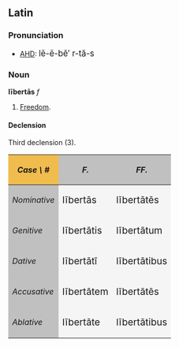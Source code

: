 ==Latin==
===Pronunciation===
*[[AHD]]: <big> l&#275;-&#275;-b&#277;&prime; r-t&#259;-s </big>

===Noun===
'''l&#299;bert&#257;s''' ''f''
# [[Freedom]].

====Declension====
Third declension (3).
{| cellpadding="5" border="1"
!style="background:#F1BC4E;"| ''Case \ #''
!style="background:#C0C0C0;"| ''F.''
!style="background:#C0C0C0;"| ''FF.''
|-
!style="background:#C0C0C0;"| ''Nominative''
|style="background:#F5F5F5;"| <big> l&#299;bert&#257;s
|style="background:#F5F5F5;"| <big> l&#299;bert&#257;t&#275;s
|-
!style="background:#C0C0C0;"| ''Genitive''
|style="background:#F5F5F5;"| <big> l&#299;bert&#257;tis
|style="background:#F5F5F5;"| <big> l&#299;bert&#257;tum
|-
!style="background:#C0C0C0;"| ''Dative''
|style="background:#F5F5F5;"| <big> l&#299;bert&#257;t&#299;
|style="background:#F5F5F5;"| <big> l&#299;bert&#257;tibus
|-
!style="background:#C0C0C0;"| ''Accusative''
|style="background:#F5F5F5;"| <big> l&#299;bert&#257;tem
|style="background:#F5F5F5;"| <big> l&#299;bert&#257;t&#275;s
|-
!style="background:#C0C0C0;"| ''Ablative''
|style="background:#F5F5F5;"| <big> l&#299;bert&#257;te
|style="background:#F5F5F5;"| <big> l&#299;bert&#257;tibus
|}